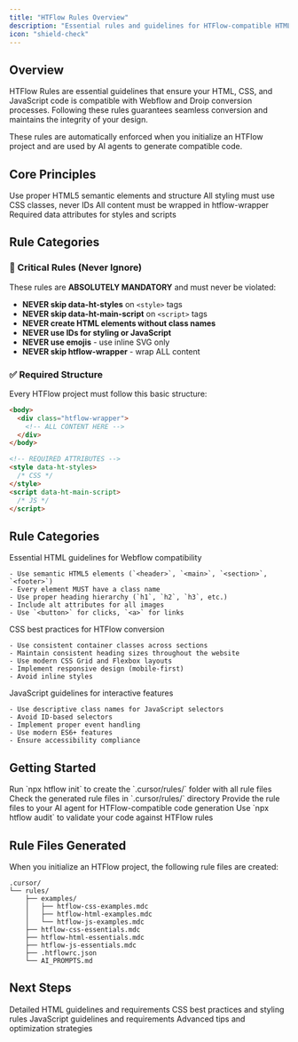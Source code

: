```yaml
---
title: "HTFlow Rules Overview"
description: "Essential rules and guidelines for HTFlow-compatible HTML, CSS, and JavaScript development"
icon: "shield-check"
---
```


## Overview

HTFlow Rules are essential guidelines that ensure your HTML, CSS, and JavaScript code is compatible with Webflow and Droip conversion processes. Following these rules guarantees seamless conversion and maintains the integrity of your design.

<Info>
  These rules are automatically enforced when you initialize an HTFlow project
  and are used by AI agents to generate compatible code.
</Info>

## Core Principles

<CardGroup cols={2}>
  <Card title="Semantic HTML" icon="code">
    Use proper HTML5 semantic elements and structure
  </Card>
  <Card title="Class-Based Styling" icon="palette">
    All styling must use CSS classes, never IDs
  </Card>
  <Card title="Wrapper Structure" icon="box">
    All content must be wrapped in htflow-wrapper
  </Card>
  <Card title="Data Attributes" icon="tag">
    Required data attributes for styles and scripts
  </Card>
</CardGroup>

## Rule Categories

### 🚨 Critical Rules (Never Ignore)

These rules are **ABSOLUTELY MANDATORY** and must never be violated:

- **NEVER skip data-ht-styles** on `<style>` tags
- **NEVER skip data-ht-main-script** on `<script>` tags
- **NEVER create HTML elements without class names**
- **NEVER use IDs for styling or JavaScript**
- **NEVER use emojis** - use inline SVG only
- **NEVER skip htflow-wrapper** - wrap ALL content

### ✅ Required Structure

Every HTFlow project must follow this basic structure:

```html
<body>
  <div class="htflow-wrapper">
    <!-- ALL CONTENT HERE -->
  </div>
</body>
```

```html
<!-- REQUIRED ATTRIBUTES -->
<style data-ht-styles>
  /* CSS */
</style>
<script data-ht-main-script>
  /* JS */
</script>
```

## Rule Categories

<AccordionGroup>
  <Accordion title="HTML Rules" icon="code">
    Essential HTML guidelines for Webflow compatibility
    
    - Use semantic HTML5 elements (`<header>`, `<main>`, `<section>`, `<footer>`)
    - Every element MUST have a class name
    - Use proper heading hierarchy (`h1`, `h2`, `h3`, etc.)
    - Include alt attributes for all images
    - Use `<button>` for clicks, `<a>` for links
  </Accordion>
  
  <Accordion title="CSS Rules" icon="palette">
    CSS best practices for HTFlow conversion
    
    - Use consistent container classes across sections
    - Maintain consistent heading sizes throughout the website
    - Use modern CSS Grid and Flexbox layouts
    - Implement responsive design (mobile-first)
    - Avoid inline styles
  </Accordion>
  
  <Accordion title="JavaScript Rules" icon="code-branch">
    JavaScript guidelines for interactive features
    
    - Use descriptive class names for JavaScript selectors
    - Avoid ID-based selectors
    - Implement proper event handling
    - Use modern ES6+ features
    - Ensure accessibility compliance
  </Accordion>
</AccordionGroup>

## Getting Started

<Steps>
  <Step title="Initialize Project">
    Run `npx htflow init` to create the `.cursor/rules/` folder with all rule
    files
  </Step>
  <Step title="Review Rules">
    Check the generated rule files in `.cursor/rules/` directory
  </Step>
  <Step title="Use with AI">
    Provide the rule files to your AI agent for HTFlow-compatible code
    generation
  </Step>
  <Step title="Run Audit">
    Use `npx htflow audit` to validate your code against HTFlow rules
  </Step>
</Steps>

## Rule Files Generated

When you initialize an HTFlow project, the following rule files are created:

```text
.cursor/
└── rules/
    ├── examples/
    │   ├── htflow-css-examples.mdc
    │   ├── htflow-html-examples.mdc
    │   └── htflow-js-examples.mdc
    ├── htflow-css-essentials.mdc
    ├── htflow-html-essentials.mdc
    ├── htflow-js-essentials.mdc
    ├── .htflowrc.json
    └── AI_PROMPTS.md
```

## Next Steps

<CardGroup cols={2}>
  <Card title="HTML Rules" icon="code" href="/rules/html">
    Detailed HTML guidelines and requirements
  </Card>
  <Card title="CSS Rules" icon="palette" href="/rules/css">
    CSS best practices and styling rules
  </Card>
  <Card title="JavaScript Rules" icon="code-branch" href="/rules/javascript">
    JavaScript guidelines and requirements
  </Card>
  <Card title="Best Practices" icon="star" href="/rules/best-practices">
    Advanced tips and optimization strategies
  </Card>
</CardGroup>
